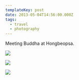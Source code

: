 ```yaml
---
templateKey: post
date: 2013-05-04T14:56:00.000Z
tags:
  - travel
  - photography
---
```

Meeting Buddha at Hongbeopsa.

![](../../static/assets/20130504-IMG_5917.jpg)

![](../../static/assets/20130504-IMG_5943.jpg)

![](../../static/assets/20130504-IMG_5961.jpg)

